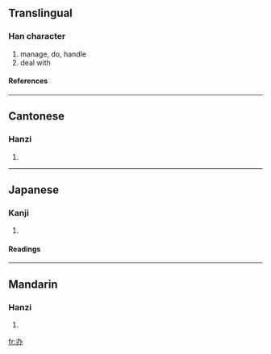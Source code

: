 {{see|辦}}

==Translingual==
===Han character===
{{Han char|rn=19|rad=力|as=02|sn=4|four=|canj=大尸金 (KSC)}}
# manage, do, handle
# deal with
====References====
{{Han ref|kx=0146.101|dkj=02294|dj=0328.050|hdz=10365.060|uh=529E|ud=21150}}
----
==Cantonese==
===Hanzi===
{{yue-hanzi|jyut=|y=baan6}}
# {{defn|Cantonese}}
----
==Japanese==
===Kanji===
{{ja-kanji|grade=|rs=力02}}
# {{defn|Japanese}}
====Readings====
{{ja-readings|on=[[へん]] (hen)|kun=}}
----
==Mandarin==
===Hanzi===
{{cmn-hanzi|tra=辦|pin=[[bàn]] ([[ban4]])|wg=pan<sup>4</sup>}}
# {{defn|Mandarin}}

[[fr:办]]